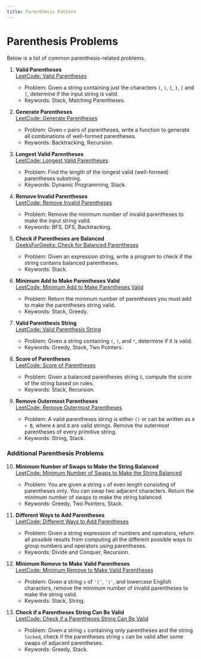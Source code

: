 ```yaml
---
title: Parenthesis Pattern
---
```


# Parenthesis Problems

Below is a list of common parenthesis-related problems.

1. **Valid Parentheses**  
   [LeetCode: Valid Parentheses](https://leetcode.com/problems/valid-parentheses/)
   - Problem: Given a string containing just the characters `(`, `)`, `{`, `}`, `[` and `]`, determine if the input string is valid.
   - Keywords: Stack, Matching Parentheses.

2. **Generate Parentheses**  
   [LeetCode: Generate Parentheses](https://leetcode.com/problems/generate-parentheses/)
   - Problem: Given `n` pairs of parentheses, write a function to generate all combinations of well-formed parentheses.
   - Keywords: Backtracking, Recursion.

3. **Longest Valid Parentheses**  
   [LeetCode: Longest Valid Parentheses](https://leetcode.com/problems/longest-valid-parentheses/)
   - Problem: Find the length of the longest valid (well-formed) parentheses substring.
   - Keywords: Dynamic Programming, Stack.

4. **Remove Invalid Parentheses**  
   [LeetCode: Remove Invalid Parentheses](https://leetcode.com/problems/remove-invalid-parentheses/)
   - Problem: Remove the minimum number of invalid parentheses to make the input string valid.
   - Keywords: BFS, DFS, Backtracking.

5. **Check if Parentheses are Balanced**  
   [GeeksForGeeks: Check for Balanced Parentheses](https://www.geeksforgeeks.org/check-for-balanced-parentheses-in-an-expression/)
   - Problem: Given an expression string, write a program to check if the string contains balanced parentheses.
   - Keywords: Stack.

6. **Minimum Add to Make Parentheses Valid**  
   [LeetCode: Minimum Add to Make Parentheses Valid](https://leetcode.com/problems/minimum-add-to-make-parentheses-valid/)
   - Problem: Return the minimum number of parentheses you must add to make the parentheses string valid.
   - Keywords: Stack, Greedy.

7. **Valid Parenthesis String**  
   [LeetCode: Valid Parenthesis String](https://leetcode.com/problems/valid-parenthesis-string/)
   - Problem: Given a string containing `(`, `)`, and `*`, determine if it is valid.
   - Keywords: Greedy, Stack, Two Pointers.

8. **Score of Parentheses**  
   [LeetCode: Score of Parentheses](https://leetcode.com/problems/score-of-parentheses/)
   - Problem: Given a balanced parentheses string `S`, compute the score of the string based on rules.
   - Keywords: Stack, Recursion.

9. **Remove Outermost Parentheses**  
   [LeetCode: Remove Outermost Parentheses](https://leetcode.com/problems/remove-outermost-parentheses/)
   - Problem: A valid parentheses string is either `()` or can be written as `A + B`, where `A` and `B` are valid strings. Remove the outermost parentheses of every primitive string.
   - Keywords: String, Stack.

### Additional Parenthesis Problems

10. **Minimum Number of Swaps to Make the String Balanced**  
    [LeetCode: Minimum Number of Swaps to Make the String Balanced](https://leetcode.com/problems/minimum-number-of-swaps-to-make-the-string-balanced/)
    - Problem: You are given a string `s` of even length consisting of parentheses only. You can swap two adjacent characters. Return the minimum number of swaps to make the string balanced.
    - Keywords: Greedy, Two Pointers, Stack.

11. **Different Ways to Add Parentheses**  
    [LeetCode: Different Ways to Add Parentheses](https://leetcode.com/problems/different-ways-to-add-parentheses/description/)
    - Problem: Given a string expression of numbers and operators, return all possible results from computing all the different possible ways to group numbers and operators using parentheses.
    - Keywords: Divide and Conquer, Recursion.

12. **Minimum Remove to Make Valid Parentheses**  
    [LeetCode: Minimum Remove to Make Valid Parentheses](https://leetcode.com/problems/minimum-remove-to-make-valid-parentheses/description/)
    - Problem: Given a string `s` of `'('`, `')'`, and lowercase English characters, remove the minimum number of invalid parentheses to make the string valid.
    - Keywords: Stack, String.

13. **Check if a Parentheses String Can Be Valid**  
    [LeetCode: Check if a Parentheses String Can Be Valid](https://leetcode.com/problems/check-if-a-parentheses-string-can-be-valid/description/)
    - Problem: Given a string `s` containing only parentheses and the string `locked`, check if the parentheses string `s` can be valid after some swaps of adjacent parentheses.
    - Keywords: Greedy, Stack.
